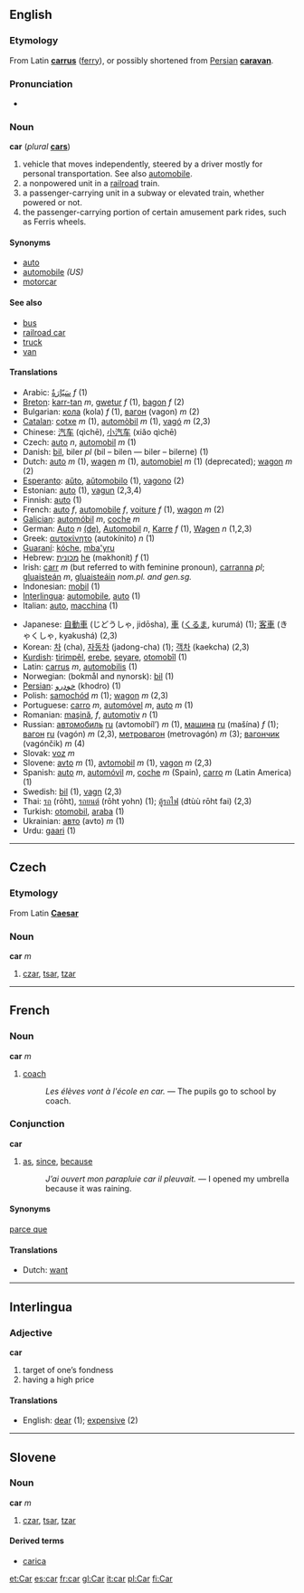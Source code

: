 ==English==
===Etymology===
From Latin '''[[carrus]]''' ([[ferry]]), or possibly shortened from [[Persian]] '''[[caravan]]'''.

===Pronunciation===
*{{IPA|ka}}

===Noun===
'''car''' (''plural'' '''[[cars]]''')

#vehicle that moves independently, steered by a driver mostly for personal transportation. See also [[automobile]].
#a nonpowered unit in a [[railroad]] train.
#a passenger-carrying unit in a subway or elevated train, whether powered or not.
#the passenger-carrying portion of certain amusement park rides, such as Ferris wheels.

====Synonyms====
*[[auto]]
*[[automobile]] ''(US)''
*[[motorcar]]

====See also====
*[[bus]]
*[[railroad car]]
*[[truck]]
*[[van]]

====Translations====
{{top}}
*Arabic: [[سيارة|سَيّارَةٌ]] {{IPAchar|(sayyáːra)}} ''f'' (1)
*[[Breton]]: [[karr-tan]] ''m'', [[gwetur]] ''f'' (1), [[bagon]] ''f'' (2)
*Bulgarian: [[кола]] (kola) ''f'' (1), [[вагон]] (vagon) ''m'' (2)
*[[Catalan]]: [[cotxe]] ''m'' (1), [[automòbil]] ''m'' (1), [[vagó]] ''m'' (2,3)
*Chinese: [[汽车]] (qìchē), [[小汽车]] (xiǎo qìchē)
*Czech: [[auto]] ''n'', [[automobil]] ''m'' (1)
*Danish: [[bil]], biler ''pl'' (bil – bilen — biler – bilerne) (1)
*Dutch: [[auto]] ''m'' (1), [[wagen]] ''m'' (1), [[automobiel]] ''m'' (1) (deprecated); [[wagon]] ''m'' (2)
*[[Esperanto]]: [[aŭto]], [[aŭtomobilo]] (1), [[vagono]] (2)
*Estonian: [[auto]] (1), [[vagun]] (2,3,4)
*Finnish: [[auto]] (1)
*French: [[auto]] ''f'', [[automobile]] ''f'', [[voiture]] ''f'' (1), [[wagon]] ''m'' (2)
*[[Galician]]: [[automóbil]] ''m'', [[coche]] ''m''
*German: [[Auto]] ''n'' [[:de:Auto|(de)]], [[Automobil]] ''n'', [[Karre]] ''f'' (1), [[Wagen]] ''n'' (1,2,3)
*Greek: [[αυτοκίνητο]] (autokínito) ''n'' (1)
*[[Guaraní]]: [[kóche]], [[mba'yru]]
*Hebrew: [[מכונית]] [[:he:מכונית|he]] (məkhonít) ''f'' (1)
*Irish: [[carr]] ''m'' (but referred to with feminine pronoun), [[carranna]] ''pl''; [[gluaisteán]] ''m'', [[gluaisteáin]] ''nom.pl. and gen.sg.''
*Indonesian: [[mobil]] (1)
*[[Interlingua]]: [[automobile]], [[auto]] (1)
*Italian: [[auto]], [[macchina]] (1)
{{mid}}
*Japanese: [[自動車]] (じどうしゃ, jidōsha), [[車]] ([[くるま]], kurumá) (1); [[客車]] (きゃくしゃ, kyakushá) (2,3)
*Korean: [[차]] (cha), [[자동차]] (jadong-cha) (1); [[객차]] (kaekcha) (2,3)
*[[Kurdish]]: [[tirimpêl]], [[erebe]], [[seyare]], [[otomobîl]] (1)
*Latin: [[carrus]] ''m'', [[automobilis]] (1)
*Norwegian: (bokmål and nynorsk): [[bil]] (1)
*[[Persian]]: [[خودرو]] (khodro) (1)
*Polish: [[samochód]] ''m'' (1); [[wagon]] ''m'' (2,3)
*Portuguese: [[carro]] ''m'', [[automóvel]] ''m'', [[auto]] ''m'' (1)
*Romanian: [[maşină]], ''f'', [[automotiv]] ''n'' (1)
*Russian: [[автомобиль]] [[:ru:автомобиль|ru]] (avtomobíl’) ''m'' (1), [[машина]] [[:ru:машина|ru]] (mašína) ''f'' (1); [[вагон]] [[:ru:вагон|ru]] (vagón) ''m'' (2,3), [[метровагон]] (metrovagón) ''m'' (3); [[вагончик]] (vagónčik) ''m'' (4)
*Slovak: [[voz]] ''m''
*Slovene: [[avto]] ''m'' (1), [[avtomobil]] ''m'' (1), [[vagon]] ''m'' (2,3)
*Spanish: [[auto]] ''m'', [[automóvil]] ''m'', [[coche]] ''m'' (Spain), [[carro]] ''m'' (Latin America) (1)
*Swedish: [[bil]] (1), [[vagn]] (2,3)
*Thai: [[รถ]] (rōht), [[รถยนต์]] (rōht yohn) (1); [[ตู้รถไฟ]] (dtùù rōht fai) (2,3)
*Turkish: [[otomobil]], [[araba]] (1)
*Ukrainian: [[авто]] (avto) ''m'' (1)
*Urdu: [[gaari]] (1)
{{bottom}}

----

==Czech==
===Etymology===
From Latin '''[[Caesar]]'''

===Noun===
'''car''' ''m''

# [[czar]], [[tsar]], [[tzar]]

----

==French==
===Noun===
'''car''' ''m''

# [[coach]]
#: ''Les élèves vont à l'école en car.'' — The pupils go to school by coach.

===Conjunction===
'''car'''

# [[as]], [[since]], [[because]]
#: ''J’ai ouvert mon parapluie car il pleuvait.'' — I opened my umbrella because it was raining.

====Synonyms====
[[parce que]] <!-- This is not a perfect synonym, a usage note by a native speaker would be good-->

====Translations====
*Dutch: [[want]] <!-- This is a distinction not made in English, as far as I know, so this translation exceptionally should be here, I think -->

----
==Interlingua==
===Adjective===
'''car'''

# target of one’s fondness
# having a high price

====Translations====
*English: [[dear]] (1); [[expensive]] (2)

----

==Slovene==
===Noun===
'''car''' ''m''

# [[czar]], [[tsar]], [[tzar]]

====Derived terms====
*[[carica]]


[[et:Car]]
[[es:car]]
[[fr:car]]
[[gl:Car]]
[[it:car]]
[[pl:Car]]
[[fi:Car]]